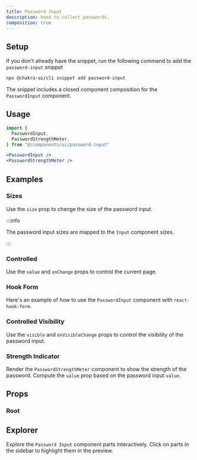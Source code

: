 ```yaml
---
title: Password Input
description: Used to collect passwords.
composition: true
---
```


<ExampleTabs name="password-input-basic" />

## Setup

If you don't already have the snippet, run the following command to add the
`password-input` snippet

```sh
npx @chakra-ui/cli snippet add password-input
```

The snippet includes a closed component composition for the `PasswordInput`
component.

## Usage

```jsx
import {
  PasswordInput,
  PasswordStrengthMeter,
} from "@/components/ui/password-input"
```

```jsx
<PasswordInput />
<PasswordStrengthMeter />
```

## Examples

### Sizes

Use the `size` prop to change the size of the password input.

:::info

The password input sizes are mapped to the `Input` component sizes.

:::

<ExampleTabs name="password-input-with-sizes" />

### Controlled

Use the `value` and `onChange` props to control the current page.

<ExampleTabs name="password-input-controlled" />

### Hook Form

Here's an example of how to use the `PasswordInput` component with
`react-hook-form`.

<ExampleTabs name="password-input-with-hook-form" />

### Controlled Visibility

Use the `visible` and `onVisibleChange` props to control the visibility of the
password input.

<ExampleTabs name="password-input-controlled-visibility" />

### Strength Indicator

Render the `PasswordStrengthMeter` component to show the strength of the
password. Compute the `value` prop based on the password input `value`.

<ExampleTabs name="password-input-with-strength-indicator" />

## Props

### Root

<PropTable component="PasswordInput" part="PasswordInput" />

## Explorer

Explore the `Password Input` component parts interactively. Click on parts in
the sidebar to highlight them in the preview.

<Explorer name="password-input-basic" />
